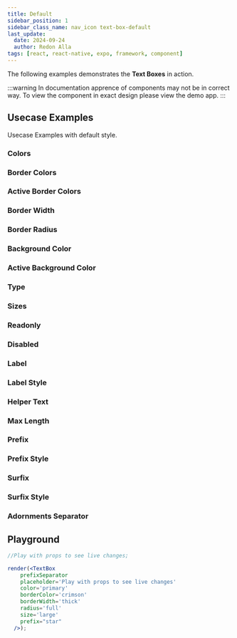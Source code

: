 ```yaml
---
title: Default
sidebar_position: 1
sidebar_class_name: nav_icon text-box-default
last_update:
  date: 2024-09-24
  author: Redon Alla
tags: [react, react-native, expo, framework, component]
---
```




The following examples demonstrates the **Text Boxes** in action.

:::warning
In documentation apprence of components may not be in correct way.
To view the component in exact design please view the demo app.
:::

## Usecase Examples

Usecase Examples with default style.

### Colors

<ExampleWrapper codeExample={ColorsExampleMdx}>
  <ColorsExample />
</ExampleWrapper>

### Border Colors

<ExampleWrapper codeExample={BorderColorsExampleMdx}>
  <BorderColorsExample />
</ExampleWrapper>

### Active Border Colors

<ExampleWrapper codeExample={ActiveBorderColorsExampleMdx}>
  <ActiveBorderColorsExample />
</ExampleWrapper>

### Border Width

<ExampleWrapper codeExample={BorderWidthExampleMdx}>
  <BorderWidthExample />
</ExampleWrapper>

### Border Radius

<ExampleWrapper codeExample={BorderRadiusExampleMdx}>
  <BorderRadiusExample />
</ExampleWrapper>

### Background Color

<ExampleWrapper codeExample={BackgroundColorExampleMdx}>
  <BackgroundColorExample />
</ExampleWrapper>

### Active Background Color

<ExampleWrapper codeExample={ActiveBackgroundColorExampleMdx}>
  <ActiveBackgroundColorExample />
</ExampleWrapper>

### Type

<ExampleWrapper codeExample={TypeExampleMdx}>
  <TypeExample />
</ExampleWrapper>

### Sizes

<ExampleWrapper codeExample={SizesExampleMdx}>
  <SizesExample />
</ExampleWrapper>

### Readonly

<ExampleWrapper codeExample={ReadonlyExampleMdx}>
  <ReadonlyExample />
</ExampleWrapper>

### Disabled

<ExampleWrapper codeExample={ReadonlyExampleMdx}>
  <ReadonlyExample />
</ExampleWrapper>

### Label

<ExampleWrapper codeExample={LabelExampleMdx}>
  <LabelExample />
</ExampleWrapper>

### Label Style

<ExampleWrapper codeExample={LabelStyleExampleMdx}>
  <LabelStyleExample />
</ExampleWrapper>

### Helper Text

<ExampleWrapper codeExample={HelperTextExampleMdx}>
  <HelperTextExample />
</ExampleWrapper>

### Max Length

<ExampleWrapper codeExample={MaxLengthExampleMdx}>
  <MaxLengthExample />
</ExampleWrapper>

### Prefix

<ExampleWrapper codeExample={PrefixExampleMdx}>
  <PrefixExample />
</ExampleWrapper>

### Prefix Style

<ExampleWrapper codeExample={PrefixStyleExampleMdx}>
  <PrefixStyleExample />
</ExampleWrapper>

### Surfix

<ExampleWrapper codeExample={SurfixExampleMdx}>
  <SurfixExample />
</ExampleWrapper>

### Surfix Style

<ExampleWrapper codeExample={SurfixStyleExampleMdx}>
  <SurfixStyleExample />
</ExampleWrapper>


### Adornments Separator

<ExampleWrapper codeExample={AdornmentSeparatorExampleMdx}>
  <AdornmentSeparatorExample />
</ExampleWrapper>

## Playground

```jsx live noInline
//Play with props to see live changes;

render(<TextBox
    prefixSeparator
    placeholder='Play with props to see live changes'
    color='primary'
    borderColor='crimson'
    borderWidth='thick'
    radius='full'
    size='large'
    prefix="star"
  />);
```